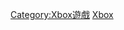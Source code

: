 {{Distinguished subcategory|Xbox遊戲|作品}}

[[Category:Xbox遊戲|Category:Xbox遊戲]]
[[Category:平台独占游戏|Xbox]]